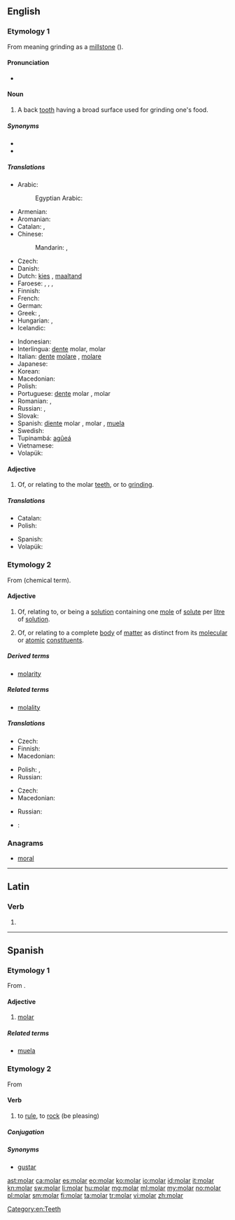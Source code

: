 ==English==

===Etymology 1===
From {{etyl|la}} {{term|molaris|molāris|lang=la}} meaning grinding as a [[millstone]] ({{term|mola|lang=la}}).

====Pronunciation====
* {{rhymes|əʊlə(r)}}

====Noun====
{{en-noun}}

# A back [[tooth]] having a broad surface used for grinding one's food.

=====Synonyms=====
* {{l|en|wangtooth}}
* {{l|en|grinder}}

=====Translations=====
{{trans-top|back tooth}}
* Arabic: {{t-|ar|ضرس|m|tr=ḍirs|sc=Arab}}
*: Egyptian Arabic: {{tø|arz|ضرس|m|tr=ders|sc=Arab}}
* Armenian: {{t-|hy|սեղանատամ|tr=seġanatam}}
* Aromanian: {{t-|rup|mãseauã|f}}
* Catalan: {{t-|ca|queixal|m}}, {{t+|ca|molar|m}}
* Chinese:
*: Mandarin: {{t|cmn|臼齒|sc=Hani}}, {{t|cmn|臼齿|tr=jiùchǐ|sc=Hani}}
* Czech: {{t+|cs|stolička|f}}
* Danish: {{t-|da|kindtand|c}}
* Dutch: [[kies]] {{m}}, [[maaltand]] {{m}}
* Faroese: {{t-|fo|jakslur|m}}, {{t-|fo|jaksul|m}}, {{t-|fo|jaksil|m}}, {{t-|fo|jaksli|m}}
* Finnish: {{t+|fi|poskihammas}}
* French: {{t+|fr|molaire|f}}
* German: {{t+|de|Backenzahn|m}}
* Greek: {{t+|el|γομφίος|m|tr=gomfíos}},  {{qualifier|colloquial}} {{t+|el|τραπεζίτης|m|tr=trapezítis}}
* Hungarian: {{t+|hu|zápfog}},  {{t-|hu|őrlőfog}}
* Icelandic: {{t-|is|jaxl|m}}
{{trans-mid}}
* Indonesian: {{t+|id|geraham}}
* Interlingua: [[dente]] molar, molar
* Italian: [[dente]] [[molare]] {{m}}, [[molare]] {{m}}
* Japanese: {{t+|ja|臼歯|tr=きゅうし, kyūshi|sc=Jpan}}
* Korean: {{t+|ko|어금니|tr=eogeumni|sc=Kore}}
* Macedonian: {{t-|mk|катник|m|tr=kátnik}}
* Polish: {{t-|pl|trzonowiec|m}}
* Portuguese: [[dente]] molar {{m}}, molar {{m}}
* Romanian: {{t+|ro|măsea|f}}, {{t-|ro|molar|m}}
* Russian: {{t-|ru|коренной зуб|m|tr=korennój zub}}, {{t+|ru|моляр|m|tr=moljár|sc=Cyrl}}
* Slovak: {{t-|sk|stolička|f}}
* Spanish: [[diente]] molar {{m}}, molar {{m}}, [[muela]] {{f}}
* Swedish: {{t-|sv|kindtand|c}}
* Tupinambá: [[agûeá]]
* Vietnamese: {{t+|vi|răng hàm}}
* Volapük: {{t+|vo|cügatut}}
{{trans-bottom}}

====Adjective====
{{en-adj|-}}

# Of, or relating to the molar [[teeth]], or to [[grind]]ing.

=====Translations=====
{{trans-top|back tooth}}
* Catalan: {{t+|ca|molar|m|f}}
* Polish: {{t-|pl|trzonowy|m}}
{{trans-mid}}
* Spanish: {{t+|es|molar|m|f}}
* Volapük: {{t-|vo|cügatutik}}
{{trans-bottom}}

===Etymology 2===
From {{term|mole}} (chemical term).

====Adjective====
{{en-adj|-}}

# {{chemistry}} Of, relating to, or being a [[solution]] containing one [[mole]] of [[solute]] per [[litre]] of [[solution]].
# {{physics}} Of, or relating to a complete [[body]] of [[matter]] as distinct from its [[molecular]] or [[atomic]] [[constituent]]s.

=====Derived terms=====
* [[molarity]]

=====Related terms=====
* [[molality]]

=====Translations=====
{{trans-top|containing one mole of solute per litre of solution}}
* Czech: {{t-|cs|molární}}
* Finnish: {{t-|fi|molaarinen}}
* Macedonian: {{t-|mk|моларен|m|tr=mólaren}}
{{trans-mid}}
* Polish: {{t-|pl|molowy|m}}, {{t-|pl|molarny|m}}
* Russian: {{t+|ru|молярный|sc=Cyrl|tr=moljárnyj}}
{{trans-bottom}}

{{trans-top|relating to a complete body of matter}}
* Czech: {{t-|cs|molární}}
* Macedonian: {{t-|mk|моларен|m|tr=mólaren}}
{{trans-mid}}
* Russian: {{t+|ru|молярный|sc=Cyrl|tr=moljárnyj}}
{{trans-bottom}}

{{checktrans-top}}
* {{ttbc|it}}: {{t-|it|molare}}
{{trans-mid}}
{{trans-bottom}}

===Anagrams===
* [[moral#English|moral]]

[[Category:en:Teeth]]

----

==Latin==

===Verb===
{{la-verb-form|molar}}

# {{conjugation of|molo|molō|1|s|fut|pass|ind|lang=la}}

----

==Spanish==

===Etymology 1===
From {{etyl|la|es}} {{term|molaris|molāris|lang=la}}.

====Adjective====
{{es-adj|f=molar|pl=molares}}

# [[#English|molar]]

=====Related terms=====
* [[muela]]

===Etymology 2===
From {{etyl|rmq|es}}

====Verb====
{{es-verb|mol|ar}}

# {{context|lang=es|colloquial|intransitive|Spain}} to [[rule]], to [[rock]] (be pleasing)
#: {{usex|'''Mola''' un montón.|translation=That's great.}}

=====Conjugation=====
{{es-conj-ar|mol}}

=====Synonyms=====
* [[gustar]]

[[ast:molar]]
[[ca:molar]]
[[es:molar]]
[[eo:molar]]
[[ko:molar]]
[[io:molar]]
[[id:molar]]
[[it:molar]]
[[kn:molar]]
[[sw:molar]]
[[li:molar]]
[[hu:molar]]
[[mg:molar]]
[[ml:molar]]
[[my:molar]]
[[no:molar]]
[[pl:molar]]
[[sm:molar]]
[[fi:molar]]
[[ta:molar]]
[[tr:molar]]
[[vi:molar]]
[[zh:molar]]